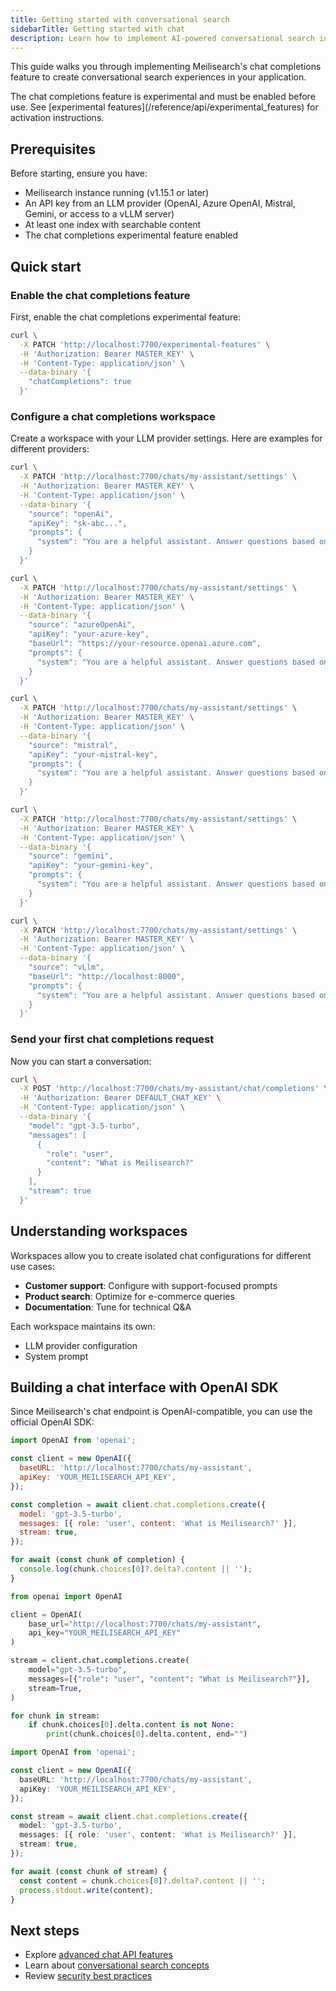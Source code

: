 ```yaml
---
title: Getting started with conversational search
sidebarTitle: Getting started with chat
description: Learn how to implement AI-powered conversational search in your application
---
```



This guide walks you through implementing Meilisearch's chat completions feature to create conversational search experiences in your application.

<Warning>
The chat completions feature is experimental and must be enabled before use. See [experimental features](/reference/api/experimental_features) for activation instructions.
</Warning>

## Prerequisites

Before starting, ensure you have:
- Meilisearch instance running (v1.15.1 or later)
- An API key from an LLM provider (OpenAI, Azure OpenAI, Mistral, Gemini, or access to a vLLM server)
- At least one index with searchable content
- The chat completions experimental feature enabled

## Quick start

### Enable the chat completions feature

First, enable the chat completions experimental feature:

```bash
curl \
  -X PATCH 'http://localhost:7700/experimental-features' \
  -H 'Authorization: Bearer MASTER_KEY' \
  -H 'Content-Type: application/json' \
  --data-binary '{
    "chatCompletions": true
  }'
```

### Configure a chat completions workspace

Create a workspace with your LLM provider settings. Here are examples for different providers:

<CodeGroup>

```bash openAi
curl \
  -X PATCH 'http://localhost:7700/chats/my-assistant/settings' \
  -H 'Authorization: Bearer MASTER_KEY' \
  -H 'Content-Type: application/json' \
  --data-binary '{
    "source": "openAi",
    "apiKey": "sk-abc...",
    "prompts": {
      "system": "You are a helpful assistant. Answer questions based only on the provided context."
    }
  }'
```

```bash azureOpenAi
curl \
  -X PATCH 'http://localhost:7700/chats/my-assistant/settings' \
  -H 'Authorization: Bearer MASTER_KEY' \
  -H 'Content-Type: application/json' \
  --data-binary '{
    "source": "azureOpenAi",
    "apiKey": "your-azure-key",
    "baseUrl": "https://your-resource.openai.azure.com",
    "prompts": {
      "system": "You are a helpful assistant. Answer questions based only on the provided context."
    }
  }'
```

```bash mistral
curl \
  -X PATCH 'http://localhost:7700/chats/my-assistant/settings' \
  -H 'Authorization: Bearer MASTER_KEY' \
  -H 'Content-Type: application/json' \
  --data-binary '{
    "source": "mistral",
    "apiKey": "your-mistral-key",
    "prompts": {
      "system": "You are a helpful assistant. Answer questions based only on the provided context."
    }
  }'
```

```bash gemini
curl \
  -X PATCH 'http://localhost:7700/chats/my-assistant/settings' \
  -H 'Authorization: Bearer MASTER_KEY' \
  -H 'Content-Type: application/json' \
  --data-binary '{
    "source": "gemini",
    "apiKey": "your-gemini-key",
    "prompts": {
      "system": "You are a helpful assistant. Answer questions based only on the provided context."
    }
  }'
```

```bash vLlm
curl \
  -X PATCH 'http://localhost:7700/chats/my-assistant/settings' \
  -H 'Authorization: Bearer MASTER_KEY' \
  -H 'Content-Type: application/json' \
  --data-binary '{
    "source": "vLlm",
    "baseUrl": "http://localhost:8000",
    "prompts": {
      "system": "You are a helpful assistant. Answer questions based only on the provided context."
    }
  }'
```

</CodeGroup>

### Send your first chat completions request

Now you can start a conversation:

```bash
curl \
  -X POST 'http://localhost:7700/chats/my-assistant/chat/completions' \
  -H 'Authorization: Bearer DEFAULT_CHAT_KEY' \
  -H 'Content-Type: application/json' \
  --data-binary '{
    "model": "gpt-3.5-turbo",
    "messages": [
      {
        "role": "user",
        "content": "What is Meilisearch?"
      }
    ],
    "stream": true
  }'
```

## Understanding workspaces

Workspaces allow you to create isolated chat configurations for different use cases:

- **Customer support**: Configure with support-focused prompts
- **Product search**: Optimize for e-commerce queries
- **Documentation**: Tune for technical Q&A

Each workspace maintains its own:
- LLM provider configuration
- System prompt

## Building a chat interface with OpenAI SDK

Since Meilisearch's chat endpoint is OpenAI-compatible, you can use the official OpenAI SDK:

<CodeGroup>

```javascript JavaScript
import OpenAI from 'openai';

const client = new OpenAI({
  baseURL: 'http://localhost:7700/chats/my-assistant',
  apiKey: 'YOUR_MEILISEARCH_API_KEY',
});

const completion = await client.chat.completions.create({
  model: 'gpt-3.5-turbo',
  messages: [{ role: 'user', content: 'What is Meilisearch?' }],
  stream: true,
});

for await (const chunk of completion) {
  console.log(chunk.choices[0]?.delta?.content || '');
}
```

```python Python
from openai import OpenAI

client = OpenAI(
    base_url="http://localhost:7700/chats/my-assistant",
    api_key="YOUR_MEILISEARCH_API_KEY"
)

stream = client.chat.completions.create(
    model="gpt-3.5-turbo",
    messages=[{"role": "user", "content": "What is Meilisearch?"}],
    stream=True,
)

for chunk in stream:
    if chunk.choices[0].delta.content is not None:
        print(chunk.choices[0].delta.content, end="")
```

```typescript TypeScript
import OpenAI from 'openai';

const client = new OpenAI({
  baseURL: 'http://localhost:7700/chats/my-assistant',
  apiKey: 'YOUR_MEILISEARCH_API_KEY',
});

const stream = await client.chat.completions.create({
  model: 'gpt-3.5-turbo',
  messages: [{ role: 'user', content: 'What is Meilisearch?' }],
  stream: true,
});

for await (const chunk of stream) {
  const content = chunk.choices[0]?.delta?.content || '';
  process.stdout.write(content);
}
```

</CodeGroup>

## Next steps

- Explore [advanced chat API features](/reference/api/chats)
- Learn about [conversational search concepts](/learn/ai_powered_search/conversational_search_with_chat)
- Review [security best practices](/learn/security/basic_security)
